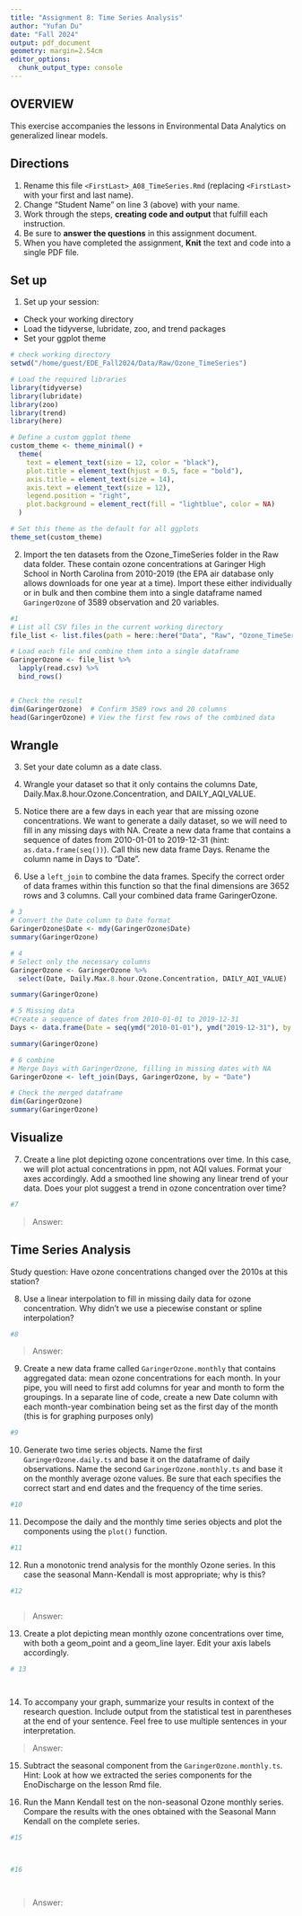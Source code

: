```yaml
---
title: "Assignment 8: Time Series Analysis"
author: "Yufan Du"
date: "Fall 2024"
output: pdf_document
geometry: margin=2.54cm
editor_options: 
  chunk_output_type: console
---
```


## OVERVIEW

This exercise accompanies the lessons in Environmental Data Analytics on generalized linear models. 

## Directions
1. Rename this file `<FirstLast>_A08_TimeSeries.Rmd` (replacing `<FirstLast>` with your first and last name).
2. Change "Student Name" on line 3 (above) with your name.
3. Work through the steps, **creating code and output** that fulfill each instruction.
4. Be sure to **answer the questions** in this assignment document.
5. When you have completed the assignment, **Knit** the text and code into a single PDF file.

## Set up 
1. Set up your session:

* Check your working directory
* Load the tidyverse, lubridate, zoo, and trend packages
* Set your ggplot theme

```r
# check working directory 
setwd("/home/guest/EDE_Fall2024/Data/Raw/Ozone_TimeSeries")

# Load the required libraries
library(tidyverse)  
library(lubridate) 
library(zoo)
library(trend)
library(here)

# Define a custom ggplot theme
custom_theme <- theme_minimal() +
  theme(
    text = element_text(size = 12, color = "black"),
    plot.title = element_text(hjust = 0.5, face = "bold"),
    axis.title = element_text(size = 14),
    axis.text = element_text(size = 12),
    legend.position = "right",
    plot.background = element_rect(fill = "lightblue", color = NA)
  )

# Set this theme as the default for all ggplots
theme_set(custom_theme)
```


2. Import the ten datasets from the Ozone_TimeSeries folder in the Raw data folder. These contain ozone concentrations at Garinger High School in North Carolina from 2010-2019 (the EPA air database only allows downloads for one year at a time). Import these either individually or in bulk and then combine them into a single dataframe named `GaringerOzone` of 3589 observation and 20 variables. 

```r
#1
# List all CSV files in the current working directory
file_list <- list.files(path = here::here("Data", "Raw", "Ozone_TimeSeries"), pattern = "*.csv", full.names = TRUE)

# Load each file and combine them into a single dataframe
GaringerOzone <- file_list %>%
  lapply(read.csv) %>%
  bind_rows()


# Check the result
dim(GaringerOzone)  # Confirm 3589 rows and 20 columns
head(GaringerOzone) # View the first few rows of the combined data

```

## Wrangle

3. Set your date column as a date class.

4. Wrangle your dataset so that it only contains the columns Date, Daily.Max.8.hour.Ozone.Concentration, and DAILY_AQI_VALUE. 

5. Notice there are a few days in each year that are missing ozone concentrations. We want to generate a daily dataset, so we will need to fill in any missing days with NA. Create a new data frame that contains a sequence of dates from 2010-01-01 to 2019-12-31 (hint: `as.data.frame(seq())`). Call this new data frame Days. Rename the column name in Days to "Date".

6. Use a `left_join` to combine the data frames. Specify the correct order of data frames within this function so that the final dimensions are 3652 rows and 3 columns. Call your combined data frame GaringerOzone. 

```r
# 3 
# Convert the Date column to Date format
GaringerOzone$Date <- mdy(GaringerOzone$Date)
summary(GaringerOzone)  

# 4 
# Select only the necessary columns
GaringerOzone <- GaringerOzone %>%
  select(Date, Daily.Max.8.hour.Ozone.Concentration, DAILY_AQI_VALUE)

summary(GaringerOzone)  

# 5 Missing data
#Create a sequence of dates from 2010-01-01 to 2019-12-31
Days <- data.frame(Date = seq(ymd("2010-01-01"), ymd("2019-12-31"), by = "day"))

summary(GaringerOzone)  

# 6 combine
# Merge Days with GaringerOzone, filling in missing dates with NA
GaringerOzone <- left_join(Days, GaringerOzone, by = "Date")

# Check the merged dataframe
dim(GaringerOzone)  
summary(GaringerOzone)  

```

## Visualize

7. Create a line plot depicting ozone concentrations over time. In this case, we will plot actual concentrations in ppm, not AQI values. Format your axes accordingly. Add a smoothed line showing any linear trend of your data. Does your plot suggest a trend in ozone concentration over time?

```r
#7

```

>Answer:

## Time Series Analysis

Study question: Have ozone concentrations changed over the 2010s at this station? 

8. Use a linear interpolation to fill in missing daily data for ozone concentration. Why didn't we use a piecewise constant or spline interpolation?

```r
#8

```

> Answer: 


9. Create a new data frame called `GaringerOzone.monthly` that contains aggregated data: mean ozone concentrations for each month. In your pipe, you will need to first add columns for year and month to form the groupings. In a separate line of code, create a new Date column with each month-year combination being set as the first day of the month (this is for graphing purposes only)

```r
#9

```


10. Generate two time series objects. Name the first `GaringerOzone.daily.ts` and base it on the dataframe of daily observations. Name the second `GaringerOzone.monthly.ts` and base it on the monthly average ozone values. Be sure that each specifies the correct start and end dates and the frequency of the time series.

```r
#10

```


11. Decompose the daily and the monthly time series objects and plot the components using the `plot()` function.

```r
#11


```


12. Run a monotonic trend analysis for the monthly Ozone series. In this case the seasonal Mann-Kendall is most appropriate; why is this?

```r
#12



```

> Answer: 

13. Create a plot depicting mean monthly ozone concentrations over time, with both a geom_point and a geom_line layer. Edit your axis labels accordingly.

```r
# 13




```

14. To accompany your graph, summarize your results in context of the research question. Include output from the statistical test in parentheses at the end of your sentence. Feel free to use multiple sentences in your interpretation.

> Answer: 

15. Subtract the seasonal component from the `GaringerOzone.monthly.ts`. Hint: Look at how we extracted the series components for the EnoDischarge on the lesson Rmd file.

16. Run the Mann Kendall test on the non-seasonal Ozone monthly series. Compare the results with the ones obtained with the Seasonal Mann Kendall on the complete series.

```r
#15



#16




```

> Answer: 
